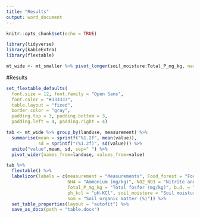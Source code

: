 ---
title: "Results"
output: word_document
---

```{r setup, include=FALSE}
knitr::opts_chunk$set(echo = TRUE)
```

``` {r package}

library(tidyverse)
library(kableExtra)
library(flextable)

```

``` {r upload files}

mt_wide <- mt_smaller %>% pivot_longer(soil_moisture:Total_P_mg_kg, names_to="measurement" )

```

#Results

``` {r table}

set_flextable_defaults(
  font.size = 12, font.family = "Open Sans",
  font.color = "#333333",
  table.layout = "fixed",
  border.color = "gray",
  padding.top = 3, padding.bottom = 3,
  padding.left = 4, padding.right = 4)

tab <- mt_wide %>% group_by(landuse, measurement) %>% 
  summarise(mean = sprintf("%1.2f", mean(value)),
            sd = sprintf("(%1.2f)", sd(value))) %>% 
  unite("value",mean, sd, sep=" ") %>% 
  pivot_wider(names_from=landuse, values_from=value) 

tab %>% 
  flextable() %>% 
  labelizor(labels = c(measurement = "Measurements", Food_forest = "Food forest", 
                       NH4 = "Ammonium (mg/kg)", NO2_NO3 = "Nitrite and Nitrate (mg/kg)",
                       Total_P_mg_kg = "Total fosfor (mg/kg)", b.d. = "Bulk density (g/cm3)",
                       ph_kcl = "pH-KCl", soil_moisture = "Soil moisture (%)", 
                       som = "Soil organic matter (%)")) %>%
  set_table_properties(layout = "autofit") %>%
  save_as_docx(path = "table.docx")

```

